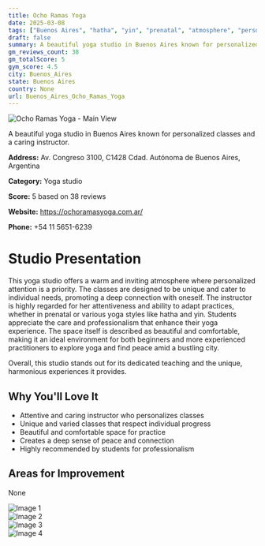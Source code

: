 ```yaml
---
title: Ocho Ramas Yoga
date: 2025-03-08
tags: ["Buenos Aires", "hatha", "yin", "prenatal", "atmosphere", "personalized attention", "Buenos Aires"]  
draft: false
summary: A beautiful yoga studio in Buenos Aires known for personalized classes and a caring instructor.
gm_reviews_count: 38
gm_totalScore: 5
gym_score: 4.5
city: Buenos_Aires
state: Buenos Aires
country: None
url: Buenos_Aires_Ocho_Ramas_Yoga
---
```


<div className="aspect-[16/9] relative my-8">
  <img 
    src="https://lh5.googleusercontent.com/p/AF1QipPOUXdh2E4dPCDRDNDSEQoarT9WyNEbYdOKTE7n=w1920-h1080-k-no"
    alt="Ocho Ramas Yoga - Main View"
    className="object-cover absolute inset-0 w-full h-full rounded-lg"
  />
</div>

A beautiful yoga studio in Buenos Aires known for personalized classes and a caring instructor.

**Address:** Av. Congreso 3100, C1428 Cdad. Autónoma de Buenos Aires, Argentina

**Category:** Yoga studio

**Score:** 5 based on 38 reviews

**Website:** https://ochoramasyoga.com.ar/

**Phone:** +54 11 5651-6239

# Studio Presentation

This yoga studio offers a warm and inviting atmosphere where personalized attention is a priority. The classes are designed to be unique and cater to individual needs, promoting a deep connection with oneself. The instructor is highly regarded for her attentiveness and ability to adapt practices, whether in prenatal or various yoga styles like hatha and yin. Students appreciate the care and professionalism that enhance their yoga experience. The space itself is described as beautiful and comfortable, making it an ideal environment for both beginners and more experienced practitioners to explore yoga and find peace amid a bustling city.

Overall, this studio stands out for its dedicated teaching and the unique, harmonious experiences it provides.

## Why You'll Love It

- Attentive and caring instructor who personalizes classes
- Unique and varied classes that respect individual progress
- Beautiful and comfortable space for practice
- Creates a deep sense of peace and connection
- Highly recommended by students for professionalism

## Areas for Improvement

None

<div className="grid grid-cols-1 xl:grid-cols-2 gap-4 my-8">
<div className="aspect-[4/3] relative"><img src="https://lh5.googleusercontent.com/p/AF1QipNc4k-Kz1SxPRgXCBZuXlj1hFgYkNuNbEZJnCzV=w1920-h1080-k-no" alt="Image 1" className="object-cover absolute inset-0 w-full h-full rounded-lg" /></div>
<div className="aspect-[4/3] relative"><img src="https://lh5.googleusercontent.com/p/AF1QipPVbw1l2_rSOvCzTklnPpgHK0oheGa-qCAv6vCZ=w1920-h1080-k-no" alt="Image 2" className="object-cover absolute inset-0 w-full h-full rounded-lg" /></div>
<div className="aspect-[4/3] relative"><img src="https://lh5.googleusercontent.com/p/AF1QipOxCc1bjpu8lgLlcFb4si-Zq1IhkG-V106ONpde=w1920-h1080-k-no" alt="Image 3" className="object-cover absolute inset-0 w-full h-full rounded-lg" /></div>
<div className="aspect-[4/3] relative"><img src="https://lh5.googleusercontent.com/p/AF1QipP1yu_1_WL-T41i_VxmOfl42yRg6l_UfeWo6ehs=w1920-h1080-k-no" alt="Image 4" className="object-cover absolute inset-0 w-full h-full rounded-lg" /></div>
</div>